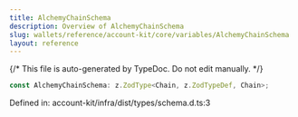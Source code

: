 ```yaml
---
title: AlchemyChainSchema
description: Overview of AlchemyChainSchema
slug: wallets/reference/account-kit/core/variables/AlchemyChainSchema
layout: reference
---
```


{/* This file is auto-generated by TypeDoc. Do not edit manually. */}

```ts
const AlchemyChainSchema: z.ZodType<Chain, z.ZodTypeDef, Chain>;
```

Defined in: account-kit/infra/dist/types/schema.d.ts:3

